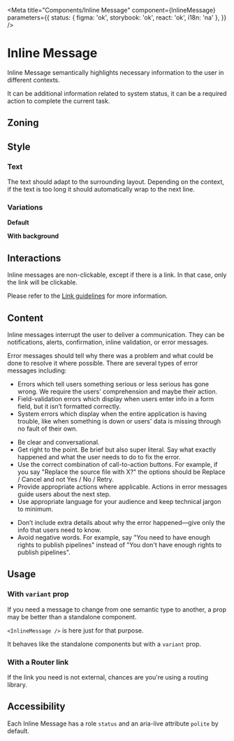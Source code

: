 

<Meta
	title="Components/Inline Message"
	component={InlineMessage}
	parameters={{
		status: { figma: 'ok', storybook: 'ok', react: 'ok', i18n: 'na' },
	}}
/>

# Inline Message

Inline Message semantically highlights necessary information to the user in different contexts.

It can be additional information related to system status, it can be a required action to complete the current task.

## Zoning

<FigmaImage
	src="https://www.figma.com/file/qc8oUSyVJM67gSsbTShftt/%F0%9F%93%90-Zoning?node-id=12%3A96"
	alt="zoning image for inline messages"
/>

## Style

### Text

The text should adapt to the surrounding layout. Depending on the context, if the text is too long it should automatically wrap to the next line.

### Variations

**Default**

<Canvas>
	<Story story={Stories.DefaultDemo} />
</Canvas>

**With background**

<Canvas>
	<Story story={Stories.BackgroundDemo} />
</Canvas>

## Interactions

Inline messages are non-clickable, except if there is a link. In that case, only the link will be clickable.

Please refer to the [Link guidelines](/docs/components-link--default) for more information.

## Content

Inline messages interrupt the user to deliver a communication. They can be notifications, alerts, confirmation, inline validation, or error messages.

Error messages should tell why there was a problem and what could be done to resolve it where possible. There are several types of error messages including:

<ul>
	<li>
		Errors which tell users something serious or less serious has gone wrong. We require the users'
		comprehension and maybe their action.
	</li>
	<li>
		Field-validation errors which display when users enter info in a form field, but it isn’t
		formatted correctly.
	</li>
	<li>
		System errors which display when the entire application is having trouble, like when something
		is down or users' data is missing through no fault of their own.
	</li>
</ul>
<Use>
	<Use.Do>
		<ul>
			<li>Be clear and conversational.</li>
			<li>
				Get right to the point. Be brief but also super literal. Say what exactly happened and what
				the user needs to do to fix the error.
			</li>
			<li>
				Use the correct combination of call-to-action buttons. For example, if you say "Replace the
				source file with X?" the options should be Replace / Cancel and not Yes / No / Retry.
			</li>
			<li>
				Provide appropriate actions where applicable. Actions in error messages guide users about
				the next step.
			</li>
			<li>Use appropriate language for your audience and keep technical jargon to minimum.</li>
		</ul>
	</Use.Do>
	<Use.Dont>
		<ul>
			<li>
				Don’t include extra details about why the error happened—give only the info that users need
				to know.
			</li>
			<li>
				Avoid negative words. For example, say "You need to have enough rights to publish pipelines"
				instead of "You don't have enough rights to publish pipelines".
			</li>
		</ul>
	</Use.Dont>
</Use>

## Usage

### With `variant` prop

If you need a message to change from one semantic type to another, a prop may be better than a standalone component.

`<InlineMessage />` is here just for that purpose.

<Canvas>
	<Story story={Stories.Variant} name="basic" />
</Canvas>

It behaves like the standalone components but with a `variant` prop.

<ArgsTable story="basic" />

### With a Router link

If the link you need is not external, chances are you're using a routing library.

<Canvas>
	<Story story={Stories.WithRouterLink} />
</Canvas>

## Accessibility

Each Inline Message has a role `status` and an aria-live attribute `polite` by default.
